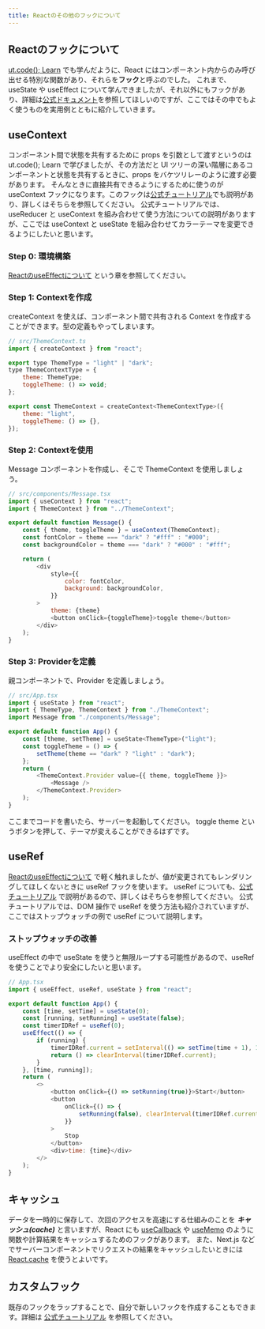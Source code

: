 ```yaml
---
title: Reactのその他のフックについて
---
```


## Reactのフックについて
[ut.code(); Learn](https://learn.utcode.net/docs/advanced/react/#usestate%E3%83%95%E3%83%83%E3%82%AF%E3%81%A8%E7%8A%B6%E6%85%8B) でも学んだように、React にはコンポーネント内からのみ呼び出せる特別な関数があり、それらを**フック**と呼ぶのでした。
これまで、useState や useEffect について学んできましたが、それ以外にもフックがあり、詳細は[公式ドキュメント](https://react.dev/reference/react/hooks)を参照してほしいのですが、ここではその中でもよく使うものを実用例とともに紹介していきます。

## useContext
コンポーネント間で状態を共有するために props を引数として渡すというのは ut.code(); Learn で学びましたが、その方法だと UI ツリーの深い階層にあるコンポーネントと状態を共有するときに、props をバケツリレーのように渡す必要があります。
そんなときに直接共有できるようにするために使うのが useContext フックになります。このフックは[公式チュートリアル](https://react.dev/learn/passing-data-deeply-with-context)でも説明があり、詳しくはそちらを参照してください。
公式チュートリアルでは、useReducer と useContext を組み合わせて使う方法についての説明がありますが、ここでは useContext と useState を組み合わせてカラーテーマを変更できるようにしたいと思います。

### Step 0: 環境構築
[ReactのuseEffectについて](https://extra.utcode.net/js-ts/t1-react-effect/#step-0-%E7%92%B0%E5%A2%83%E6%A7%8B%E7%AF%89) という章を参照してください。

### Step 1: Contextを作成
createContext を使えば、コンポーネント間で共有される Context を作成することができます。型の定義もやってしまいます。
```js 
// src/ThemeContext.ts
import { createContext } from "react";

export type ThemeType = "light" | "dark";
type ThemeContextType = {
	theme: ThemeType;
	toggleTheme: () => void;
};

export const ThemeContext = createContext<ThemeContextType>({
	theme: "light",
	toggleTheme: () => {},
});
```

### Step 2: Contextを使用
Message コンポーネントを作成し、そこで ThemeContext を使用しましょう。
```js
// src/components/Message.tsx
import { useContext } from "react";
import { ThemeContext } from "../ThemeContext";

export default function Message() {
	const { theme, toggleTheme } = useContext(ThemeContext);
	const fontColor = theme === "dark" ? "#fff" : "#000";
	const backgroundColor = theme === "dark" ? "#000" : "#fff";

	return (
		<div
			style={{
				color: fontColor,
				background: backgroundColor,
			}}
		>
			theme: {theme}
			<button onClick={toggleTheme}>toggle theme</button>
		</div>
	);
}

```

### Step 3: Providerを定義
親コンポーネントで、Provider を定義しましょう。
```js
// src/App.tsx
import { useState } from "react";
import { ThemeType, ThemeContext } from "./ThemeContext";
import Message from "./components/Message";

export default function App() {
	const [theme, setTheme] = useState<ThemeType>("light");
	const toggleTheme = () => {
		setTheme(theme == "dark" ? "light" : "dark");
	};
	return (
		<ThemeContext.Provider value={{ theme, toggleTheme }}>
			<Message />
		</ThemeContext.Provider>
	);
}

```

ここまでコードを書いたら、サーバーを起動してください。
toggle theme というボタンを押して、テーマが変えることができるはずです。

## useRef
[ReactのuseEffectについて](https://extra.utcode.net/js-ts/t1-react-effect/) で軽く触れましたが、値が変更されてもレンダリングしてほしくないときに useRef フックを使います。
useRef についても、[公式チュートリアル](https://react.dev/learn/referencing-values-with-refs) で説明があるので、詳しくはそちらを参照してください。
公式チュートリアルでは、DOM 操作で useRef を使う方法も紹介されていますが、ここではストップウォッチの例で useRef について説明します。

### ストップウォッチの改善
useEffect の中で useState を使うと無限ループする可能性があるので、useRef を使うことでより安全にしたいと思います。
```js
// App.tsx
import { useEffect, useRef, useState } from "react";

export default function App() {
	const [time, setTime] = useState(0);
	const [running, setRunning] = useState(false);
	const timerIDRef = useRef(0);
	useEffect(() => {
		if (running) {
			timerIDRef.current = setInterval(() => setTime(time + 1), 1000);
			return () => clearInterval(timerIDRef.current);
		}
	}, [time, running]);
	return (
		<>
			<button onClick={() => setRunning(true)}>Start</button>
			<button
				onClick={() => {
					setRunning(false), clearInterval(timerIDRef.current);
				}}
			>
				Stop
			</button>
			<div>time: {time}</div>
		</>
	);
}

```

## キャッシュ
データを一時的に保存して、次回のアクセスを高速にする仕組みのことを ***キャッシュ(cache)*** と言いますが、React にも [useCallback](https://react.dev/reference/react/useCallback)
 や [useMemo](https://react.dev/reference/react/useMemo) のように関数や計算結果をキャッシュするためのフックがあります。
 また、Next.js などでサーバーコンポーネントでリクエストの結果をキャッシュしたいときには [React.cache](https://react.dev/reference/react/cache) を使うとよいです。

## カスタムフック
既存のフックをラップすることで、自分で新しいフックを作成することもできます。詳細は [公式チュートリアル](https://react.dev/learn/reusing-logic-with-custom-hooks) を参照してください。
